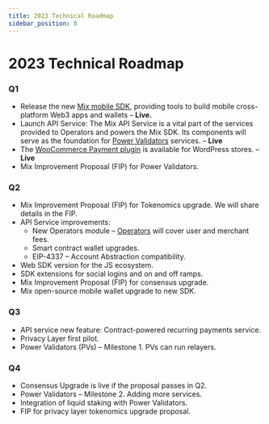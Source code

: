 ```yaml
---
title: 2023 Technical Roadmap
sidebar_position: 8
---
```



# 2023 Technical Roadmap

### Q1

* Release the new [Mix mobile SDK](../../developers/fuse-sdk/flutter-sdk/README.mdx), providing tools to build mobile cross-platform Web3 apps and wallets – **Live.**
* Launch API Service: The Mix API Service is a vital part of the services provided to Operators and powers the Mix SDK. Its components will serve as the foundation for [Power Validators](../fuse-v2-next-chapter/power-validators) services. – **Live**
* The [WooCommerce Payment plugin](https://wordpress.org/plugins/charge-web3/) is available for WordPress stores. – **Live**
* Mix Improvement Proposal (FIP) for Power Validators.

### Q2

* Mix Improvement Proposal (FIP) for Tokenomics upgrade. We will share details in the FIP.
* API Service improvements:
  * New Operators module – [Operators](../fuse-v2-next-chapter/roles-and-entities) will cover user and merchant fees.
  * Smart contract wallet upgrades.
  * EIP-4337 – Account Abstraction compatibility.
* Web SDK version for the JS ecosystem.
* SDK extensions for social logins and on and off ramps.
* Mix Improvement Proposal (FIP) for consensus upgrade.
* Mix open-source mobile wallet upgrade to new SDK.

### Q3

* API service new feature: Contract-powered recurring payments service.
* Privacy Layer first pilot.
* Power Validators (PVs) – Milestone 1. PVs can run relayers.

### Q4

* Consensus Upgrade is live if the proposal passes in Q2.
* Power Validators – Milestone 2. Adding more services.
* Integration of liquid staking with Power Validators.
* FIP for privacy layer tokenomics upgrade proposal.
